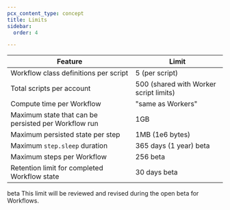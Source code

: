 ```yaml
---
pcx_content_type: concept
title: Limits
sidebar:
  order: 4

---
```



| Feature                   | Limit                                                                  |
| ------------------------- | ---------------------------------------------------------------------- |
| Workflow class definitions per script | 5 (per script) |
| Total scripts per account | 500 (shared with Worker script limits) |
| Compute time per Workflow | "same as Workers" |
| Maximum state that can be persisted per Workflow run | 1GB |
| Maximum persisted state per step | 1MB (1e6 bytes) | 
| Maximum `step.sleep` duration | 365 days (1 year) <beta>beta</beta> |
| Maximum steps per Workflow | 256 <beta>beta</beta> |
| Retention limit for completed Workflow state | 30 days <beta>beta</beta> |

<beta>beta</beta> This limit will be reviewed and revised during the open beta for Workflows.

<Render file="limits_increase" product="workers" />
